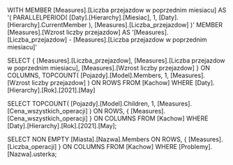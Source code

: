WITH 
MEMBER [Measures].[Liczba przejazdow w poprzednim miesiacu] AS 
    '(
        PARALLELPERIOD(
            [Daty].[Hierarchy].[Miesiac], 
            1, 
            [Daty].[Hierarchy].CurrentMember
        ),
        [Measures].[Liczba_przejazdow]
    )'
MEMBER [Measures].[Wzrost liczby przejazdow] AS 
    '[Measures].[Liczba_przejazdow] - [Measures].[Liczba przejazdow w poprzednim miesiacu]'

SELECT 
    {
        [Measures].[Liczba_przejazdow], 
        [Measures].[Liczba przejazdow w poprzednim miesiacu],
        [Measures].[Wzrost liczby przejazdow]
    } ON COLUMNS,
    TOPCOUNT(
        [Pojazdy].[Model].Members, 
		1,
        [Measures].[Wzrost liczby przejazdow]
    ) ON ROWS
FROM [Kachow]
WHERE [Daty].[Hierarchy].[Rok].[2021].[May]





SELECT 
    TOPCOUNT(
        [Pojazdy].[Model].Children, 
        1, 
        [Measures].[Cena_wszystkich_operacji]
    ) ON ROWS,
    {
        [Measures].[Cena_wszystkich_operacji]
    } ON COLUMNS
FROM [Kachow]
WHERE [Daty].[Hierarchy].[Rok].[2021].[May];





SELECT 
    NON EMPTY 
    [Miasta].[Nazwa].Members ON ROWS,
    {
        [Measures].[Liczba_operacji]
    } ON COLUMNS
FROM [Kachow]
WHERE [Problemy].[Nazwa].usterka;